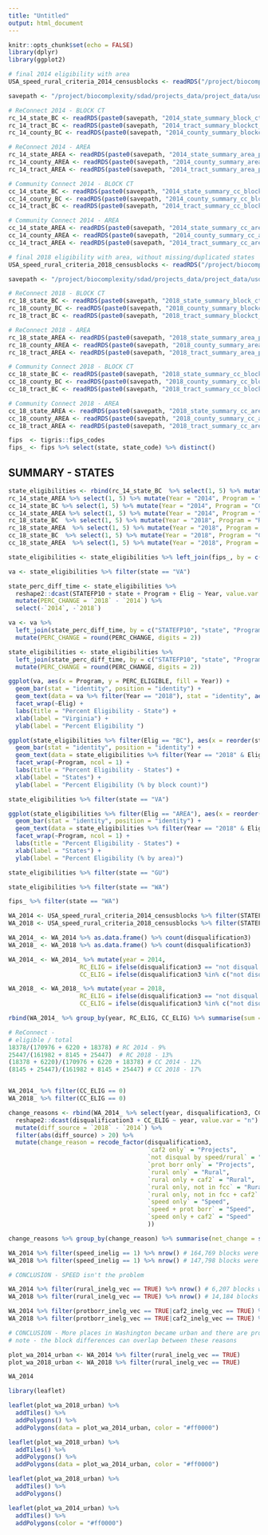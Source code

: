 ```yaml
---
title: "Untitled"
output: html_document
---
```


```r
knitr::opts_chunk$set(echo = FALSE)
library(dplyr)
library(ggplot2)
```



```r
# final 2014 eligibility with area
USA_speed_rural_criteria_2014_censusblocks <- readRDS("/project/biocomplexity/sdad/projects_data/project_data/usda/rural_broadband/working/eligibility_summary_percentages//USA_2014_FULLCRITERIA_final_criteria_eligibility_wArea_21OCT2020.RDS")

savepath <- "/project/biocomplexity/sdad/projects_data/project_data/usda/rural_broadband/working/eligibility_summary_percentages/"

# ReConnect 2014 - BLOCK CT
rc_14_state_BC <- readRDS(paste0(savepath, "2014_state_summary_block_ct_perc_elig", "_OCT21_2020", ".RDS"))
rc_14_tract_BC <- readRDS(paste0(savepath, "2014_tract_summary_blockct_perc_elig", "_OCT21_2020", ".RDS"))
rc_14_county_BC <- readRDS(paste0(savepath, "2014_county_summary_blockct_perc_elig", "_OCT21_2020", ".RDS"))

# ReConnect 2014 - AREA
rc_14_state_AREA <- readRDS(paste0(savepath, "2014_state_summary_area_perc_elig", "_OCT21_2020", ".RDS"))
rc_14_county_AREA <- readRDS(paste0(savepath, "2014_county_summary_area_perc_elig", "_OCT21_2020", ".RDS"))
rc_14_tract_AREA <- readRDS(paste0(savepath, "2014_tract_summary_area_perc_elig", "_OCT21_2020", ".RDS"))

# Community Connect 2014 - BLOCK CT
cc_14_state_BC <- readRDS(paste0(savepath, "2014_state_summary_cc_block_ct_perc_elig", "_OCT20_2020", ".RDS"))
cc_14_county_BC <- readRDS(paste0(savepath, "2014_county_summary_cc_blockct_perc_elig", "_OCT20_2020", ".RDS"))
cc_14_tract_BC <- readRDS(paste0(savepath, "2014_tract_summary_cc_blockct_perc_elig", "_OCT20_2020", ".RDS"))

# Community Connect 2014 - AREA
cc_14_state_AREA <- readRDS(paste0(savepath, "2014_state_summary_cc_area_perc_elig", "_OCT21_2020", ".RDS"))
cc_14_county_AREA <- readRDS(paste0(savepath, "2014_county_summary_cc_area_perc_elig", "_OCT21_2020", ".RDS"))
cc_14_tract_AREA <- readRDS(paste0(savepath, "2014_tract_summary_cc_area_perc_elig", "_OCT21_2020", ".RDS"))
```


```r
# final 2018 eligibility with area, without missing/duplicated states
USA_speed_rural_criteria_2018_censusblocks <- readRDS("/project/biocomplexity/sdad/projects_data/project_data/usda/rural_broadband/working/eligibility_summary_percentages//USA_2018_FULLCRITERIA_final_criteria_eligibility_wArea_21OCT2020.RDS")

savepath <- "/project/biocomplexity/sdad/projects_data/project_data/usda/rural_broadband/working/eligibility_summary_percentages/"

# ReConnect 2018 - BLOCK CT
rc_18_state_BC <- readRDS(paste0(savepath, "2018_state_summary_block_ct_perc_elig", "_OCT21_2020", ".RDS"))
rc_18_county_BC <- readRDS(paste0(savepath, "2018_county_summary_blockct_perc_elig", "_OCT21_2020", ".RDS"))
rc_18_tract_BC <- readRDS(paste0(savepath, "2018_tract_summary_blockct_perc_elig", "_OCT21_2020", ".RDS"))

# ReConnect 2018 - AREA
rc_18_state_AREA <- readRDS(paste0(savepath, "2018_state_summary_area_perc_elig", "_OCT21_2020", ".RDS"))
rc_18_county_AREA <- readRDS(paste0(savepath, "2018_county_summary_area_perc_elig", "_OCT21_2020", ".RDS"))
rc_18_tract_AREA <- readRDS(paste0(savepath, "2018_tract_summary_area_perc_elig", "_OCT21_2020", ".RDS"))

# Community Connect 2018 - BLOCK CT
cc_18_state_BC <- readRDS(paste0(savepath, "2018_state_summary_cc_block_ct_perc_elig", "_OCT21_2020", ".RDS"))
cc_18_county_BC <- readRDS(paste0(savepath, "2018_county_summary_cc_blockct_perc_elig", "_OCT21_2020", ".RDS"))
cc_18_tract_BC <- readRDS(paste0(savepath, "2018_tract_summary_cc_blockct_perc_elig", "_OCT21_2020", ".RDS"))

# Community Connect 2018 - AREA
cc_18_state_AREA <- readRDS(paste0(savepath, "2018_state_summary_cc_area_perc_elig", "_OCT21_2020", ".RDS"))
cc_18_county_AREA <- readRDS(paste0(savepath, "2018_county_summary_cc_area_perc_elig", "_OCT21_2020", ".RDS"))
cc_18_tract_AREA <- readRDS(paste0(savepath, "2018_tract_summary_cc_area_perc_elig", "_OCT21_2020", ".RDS"))
```

```r
fips  <- tigris::fips_codes 
fips_ <- fips %>% select(state, state_code) %>% distinct()
```


## SUMMARY - STATES

```r
state_eligibilities <- rbind(rc_14_state_BC  %>% select(1, 5) %>% mutate(Year = "2014", Program = "RC", Elig = "BC"), 
rc_14_state_AREA %>% select(1, 5) %>% mutate(Year = "2014", Program = "RC", Elig = "AREA"), 
cc_14_state_BC %>% select(1, 5) %>% mutate(Year = "2014", Program = "CC", Elig = "BC"), 
cc_14_state_AREA %>% select(1, 5) %>% mutate(Year = "2014", Program = "CC", Elig = "AREA"), 
rc_18_state_BC  %>% select(1, 5) %>% mutate(Year = "2018", Program = "RC", Elig = "BC"),
rc_18_state_AREA  %>% select(1, 5) %>% mutate(Year = "2018", Program = "RC", Elig = "AREA"), 
cc_18_state_BC  %>% select(1, 5) %>% mutate(Year = "2018", Program = "CC", Elig = "BC"), 
cc_18_state_AREA  %>% select(1, 5) %>% mutate(Year = "2018", Program = "CC", Elig = "AREA"))

state_eligibilities <- state_eligibilities %>% left_join(fips_, by = c("STATEFP10" = "state_code"))

va <- state_eligibilities %>% filter(state == "VA")

state_perc_diff_time <- state_eligibilities %>% 
  reshape2::dcast(STATEFP10 + state + Program + Elig ~ Year, value.var = "PERC_ELIGIBLE") %>%
  mutate(PERC_CHANGE = `2018` - `2014`) %>%
  select(-`2014`, -`2018`)

va <- va %>% 
  left_join(state_perc_diff_time, by = c("STATEFP10", "state", "Program", "Elig")) %>%
  mutate(PERC_CHANGE = round(PERC_CHANGE, digits = 2))

state_eligibilities <- state_eligibilities %>% 
  left_join(state_perc_diff_time, by = c("STATEFP10", "state", "Program", "Elig")) %>%
  mutate(PERC_CHANGE = round(PERC_CHANGE, digits = 2))
```


```r
ggplot(va, aes(x = Program, y = PERC_ELIGIBLE, fill = Year)) + 
  geom_bar(stat = "identity", position = "identity") + 
  geom_text(data = va %>% filter(Year == "2018"), stat = "identity", aes(label = reorder(PERC_CHANGE, -PERC_ELIGIBLE), hjust=0.5, vjust = -1)) + 
  facet_wrap(~Elig) + 
  labs(title = "Percent Eligibility - State") + 
  xlab(label = "Virginia") + 
  ylab(label = "Percent Eligibility ")

```

```r
ggplot(state_eligibilities %>% filter(Elig == "BC"), aes(x = reorder(state, -PERC_ELIGIBLE), y = PERC_ELIGIBLE, fill = Year)) + 
  geom_bar(stat = "identity", position = "identity") + 
  geom_text(data = state_eligibilities %>% filter(Year == "2018" & Elig == "BC"), stat = "identity", aes(label = reorder(PERC_CHANGE, -PERC_ELIGIBLE), hjust=0.5, vjust = -1)) +
  facet_wrap(~Program, ncol = 1) + 
  labs(title = "Percent Eligibility - States") + 
  xlab(label = "States") + 
  ylab(label = "Percent Eligibility (% by block count)")
```

```r
state_eligibilities %>% filter(state == "VA")
```



```r
ggplot(state_eligibilities %>% filter(Elig == "AREA"), aes(x = reorder(state, -PERC_ELIGIBLE), y = PERC_ELIGIBLE, fill = Year)) + 
  geom_bar(stat = "identity", position = "identity") + 
  geom_text(data = state_eligibilities %>% filter(Year == "2018" & Elig == "AREA"), stat = "identity", aes(label = reorder(PERC_CHANGE, -PERC_ELIGIBLE), hjust=0.5, vjust = -1)) +
  facet_wrap(~Program, ncol = 1) + 
  labs(title = "Percent Eligibility - States") + 
  xlab(label = "States") + 
  ylab(label = "Percent Eligibility (% by area)")

```


```r
state_eligibilities %>% filter(state == "GU")
```

```r
state_eligibilities %>% filter(state == "WA")
```


```r
fips_ %>% filter(state == "WA")

WA_2014 <- USA_speed_rural_criteria_2014_censusblocks %>% filter(STATEFP10 == "53")
WA_2018 <- USA_speed_rural_criteria_2018_censusblocks %>% filter(STATEFP10 == "53")

WA_2014_ <- WA_2014 %>% as.data.frame() %>% count(disqualification3)
WA_2018_ <- WA_2018 %>% as.data.frame() %>% count(disqualification3)

WA_2014_ <- WA_2014_ %>% mutate(year = 2014,
                    RC_ELIG = ifelse(disqualification3 == "not disqual by speed/rural", 1, 0), 
                    CC_ELIG = ifelse(disqualification3 %in% c("not disqual by speed/rural", "caf2 only", "prot borr only", "prot borr only + caf2"), 1, 0))

WA_2018_ <- WA_2018_ %>% mutate(year = 2018,
                    RC_ELIG = ifelse(disqualification3 == "not disqual by speed/rural", 1, 0), 
                    CC_ELIG = ifelse(disqualification3 %in% c("not disqual by speed/rural", "caf2 only", "prot borr only", "prot borr only + caf2"), 1, 0))

rbind(WA_2014_ %>% group_by(year, RC_ELIG, CC_ELIG) %>% summarise(sum = sum(n)), WA_2018_ %>% group_by(year, RC_ELIG, CC_ELIG) %>% summarise(sum = sum(n))) #%>% reshape2::dcast(RC_ELIG + CC_ELIG ~ year, value.var = "sum") %>% mutate(diff = `2018`-`2014`)

# ReConnect - 
# eligible / total
18378/(170976 + 6220 + 18378) # RC 2014 - 9%
25447/(161982 + 8145 + 25447)  # RC 2018 - 13%
(18378 + 6220)/(170976 + 6220 + 18378) # CC 2014 - 12%
(8145 + 25447)/(161982 + 8145 + 25447) # CC 2018 - 17%


WA_2014_ %>% filter(CC_ELIG == 0)
WA_2018_ %>% filter(CC_ELIG == 0)

change_reasons <- rbind(WA_2014_ %>% select(year, disqualification3, CC_ELIG, n), WA_2018_ %>% select(year, disqualification3, CC_ELIG, n)) %>% 
  reshape2::dcast(disqualification3 + CC_ELIG ~ year, value.var = "n") %>% 
  mutate(diff_source = `2018` - `2014`) %>% 
  filter(abs(diff_source) > 20) %>% 
  mutate(change_reason = recode_factor(disqualification3, 
                                       `caf2 only` = "Projects", 
                                       `not disqual by speed/rural` = "Ignore",
                                       `prot borr only` = "Projects", 
                                       `rural only` = "Rural",
                                       `rural only + caf2` = "Rural",
                                       `rural only, not in fcc` = "Rural",
                                       `rural only, not in fcc + caf2` = "Rural",
                                       `speed only` = "Speed",
                                       `speed + prot borr` = "Speed",
                                       `speed only + caf2` = "Speed"
                                       ))

change_reasons %>% group_by(change_reason) %>% summarise(net_change = sum(diff_source))

```


```r
WA_2014 %>% filter(speed_inelig == 1) %>% nrow() # 164,769 blocks were ineligible by speed in 2014
WA_2018 %>% filter(speed_inelig == 1) %>% nrow() # 147,798 blocks were ineligible by speed in 2018

# CONCLUSION - SPEED isn't the problem

WA_2014 %>% filter(rural_inelg_vec == TRUE) %>% nrow() # 6,207 blocks were ineligible by urbanicity in 2014
WA_2018 %>% filter(rural_inelg_vec == TRUE) %>% nrow() # 14,184 blocks were ineligible by speed in 2018

WA_2014 %>% filter(protborr_inelg_vec == TRUE|caf2_inelg_vec == TRUE) %>% nrow() # 24,512 blocks were ineligible by urbanicity in 2014
WA_2018 %>% filter(protborr_inelg_vec == TRUE|caf2_inelg_vec == TRUE) %>% nrow() # 24,512 blocks were ineligible by speed in 2018

# CONCLUSION - More places in Washington became urban and there are prot borr & caf 2 projects
# note - the block differences can overlap between these reasons
```


```r
plot_wa_2014_urban <- WA_2014 %>% filter(rural_inelg_vec == TRUE) 
plot_wa_2018_urban <- WA_2018 %>% filter(rural_inelg_vec == TRUE) 

WA_2014

library(leaflet)

leaflet(plot_wa_2018_urban) %>%
  addTiles() %>% 
  addPolygons() %>% 
  addPolygons(data = plot_wa_2014_urban, color = "#ff0000")
```




```r
leaflet(plot_wa_2018_urban) %>%
  addTiles() %>% 
  addPolygons() %>% 
  addPolygons(data = plot_wa_2014_urban, color = "#ff0000")
```



```r
leaflet(plot_wa_2018_urban) %>%
  addTiles() %>% 
  addPolygons() 
```




```r
leaflet(plot_wa_2014_urban) %>%
  addTiles() %>% 
  addPolygons(color = "#ff0000") 
```



